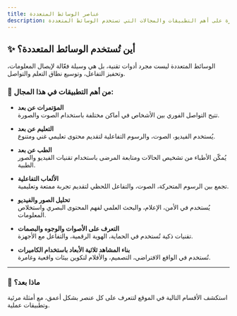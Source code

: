 ```yaml
---
title: عناصر الوسائط المتعددة
description: نظرة على أهم التطبيقات والمجالات التي تستخدم الوسائط المتعددة
---
```


## ✨ أين تُستخدم الوسائط المتعددة؟

الوسائط المتعددة ليست مجرد أدوات تقنية، بل هي وسيلة فعّالة لإيصال المعلومات، وتحفيز التفاعل، وتوسيع نطاق التعلم والتواصل.

### 🧠 من أهم التطبيقات في هذا المجال:

- **المؤتمرات عن بعد**  
  تتيح التواصل الفوري بين الأشخاص في أماكن مختلفة باستخدام الصوت والصورة.

- **التعليم عن بعد**  
  يُستخدم الفيديو، الصوت، والرسوم التفاعلية لتقديم محتوى تعليمي غني ومتنوع.

- **الطب عن بعد**  
  يُمكّن الأطباء من تشخيص الحالات ومتابعة المرضى باستخدام تقنيات الفيديو والصور الطبية.

- **الألعاب التفاعلية**  
  تجمع بين الرسوم المتحركة، الصوت، والتفاعل اللحظي لتقديم تجربة ممتعة وتعليمية.

- **تحليل الصور والفيديو**  
  يُستخدم في الأمن، الإعلام، والبحث العلمي لفهم المحتوى البصري واستخلاص المعلومات.

- **التعرف على الأصوات والوجوه والبصمات**  
  تقنيات ذكية تُستخدم في الحماية، الهوية الرقمية، والتفاعل مع الأجهزة.

- **بناء المشاهد ثلاثية الأبعاد باستخدام الكاميرات**  
  تُستخدم في الواقع الافتراضي، التصميم، والأفلام لتكوين بيئات واقعية وغامرة.

---

### 🧭 ماذا بعد؟

استكشف الأقسام التالية في الموقع لتتعرف على كل عنصر بشكل أعمق، مع أمثلة مرئية وتطبيقات عملية.

